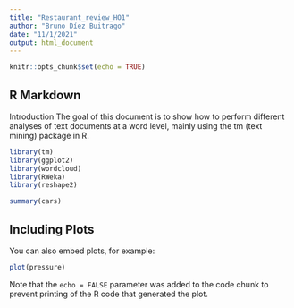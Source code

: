 ```yaml
---
title: "Restaurant_review_HO1"
author: "Bruno Díez Buitrago"
date: "11/1/2021"
output: html_document
---
```


```r
knitr::opts_chunk$set(echo = TRUE)
```

## R Markdown

Introduction
The goal of this document is to show how to perform different analyses of text documents at a word level, mainly using the tm (text mining) package in R.

```r
library(tm)
library(ggplot2)
library(wordcloud)
library(RWeka)
library(reshape2)
```

```r
summary(cars)
```

## Including Plots

You can also embed plots, for example:

```r
plot(pressure)
```

Note that the `echo = FALSE` parameter was added to the code chunk to prevent printing of the R code that generated the plot.
